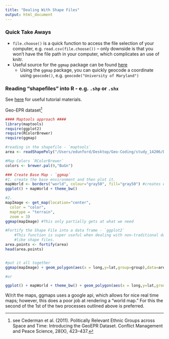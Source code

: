 ```yaml
---
title: "Dealing With Shape Files"
output: html_document
---
```


### Quick Take Aways

* `file.choose()` is a quick function to access the file selection of your computer, e.g. `read.csv(file.choose())` -- only downside is that you won't have the file path in your computer, which complicates an use of knitr.
* Useful source for the `ggmap` package can be found [here]("https://www.nceas.ucsb.edu/~frazier/RSpatialGuides/ggmap/ggmapCheatsheet.pdf")
    + Using the `ggmap` package, you can quickly geocode a coordinate using `geocode()`, e.g. `geocode("University of Maryland")`

### Reading "shapefiles" into R - e.g. `.shp` or `.shx`

See [here]("http://www.r-bloggers.com/shapefiles-in-r/") for useful tutorial materials. 

Geo-EPR dataset^[see Cederman et al. (2011). Politically Relevant Ethnic Groups across Space and Time: Introducing the GeoEPR Dataset. Conflict Management and Peace Science, 28(X), 423–437.]
```r
#### Maptools approach ####
library(maptools)
require(ggplot2)
require(RColorBrewer)
require(ggmap)

#reading in the shapefile - `maptools`
area <- readShapePoly("/Users/edunford/Desktop/Geo-Coding/study_14206/Data/geoepr-v1.0/geoepr-20100212-1248.shp",delete_null_obj = T)

#Map Colors `RColorBrewer`
colors <- brewer.pal(9,"BuGn")

### Create Base Map - `ggmap`
#1. create the base environment and then plot it.
mapWorld <- borders("world", colour="gray50", fill="gray50") #creates environment
ggplot() + mapWorld + theme_bw()

#2.
mapImage <- get_map(location="center",
  color = "color",
  maptype = "terrain",
  zoom = 3)
ggmap(mapImage) #This only partially gets at what we need

#Fortify the Shape File into a data frame - `ggplot2`
    #This function is super useful when dealing with non-traditional data
    #like shape files. 
area.points <- fortify(area)
head(area.points) 


#put it all together
ggmap(mapImage) + geom_polygon(aes(x = long,y=lat,group=group),data=area.points,color = colors[9],fill=colors[6],alpha=.5)

#or

ggplot() + mapWorld + theme_bw() + geom_polygon(aes(x = long,y=lat,group=group,fill=id),data=area.points,color = colors[9],alpha=.5) + theme(legend.position="none")

```

W/r/t the maps, ggmaps uses a google api, which allows for nice real time maps; however, this does a poor job at rendering a "world map." For this the second of the 1st of the two processes outlined above is preferred. 









